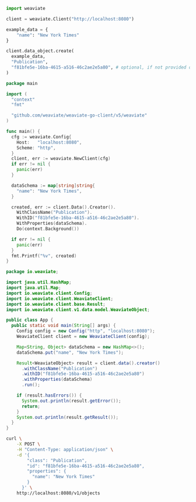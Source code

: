 
<Tabs groupId="languages">
<TabItem value="py" label="Python">

```python
import weaviate

client = weaviate.Client("http://localhost:8080")

example_data = {
    "name": "New York Times"
}

client.data_object.create(
  example_data,
  "Publication",
  "f81bfe5e-16ba-4615-a516-46c2ae2e5a80", # optional, if not provided one is going to be generated
)
```

</TabItem>
<TabItem value="go" label="Go">

```go
package main

import (
  "context"
  "fmt"

  "github.com/weaviate/weaviate-go-client/v5/weaviate"
)

func main() {
  cfg := weaviate.Config{
    Host:   "localhost:8080",
    Scheme: "http",
  }
  client, err := weaviate.NewClient(cfg)
  if err != nil {
    panic(err)
  }

  dataSchema := map[string]string{
    "name": "New York Times",
  }

  created, err := client.Data().Creator().
    WithClassName("Publication").
    WithID("f81bfe5e-16ba-4615-a516-46c2ae2e5a80").
    WithProperties(dataSchema).
    Do(context.Background())

  if err != nil {
    panic(err)
  }
  fmt.Printf("%v", created)
}
```

</TabItem>
<TabItem value="java" label="Java">

```java
package io.weaviate;

import java.util.HashMap;
import java.util.Map;
import io.weaviate.client.Config;
import io.weaviate.client.WeaviateClient;
import io.weaviate.client.base.Result;
import io.weaviate.client.v1.data.model.WeaviateObject;

public class App {
  public static void main(String[] args) {
    Config config = new Config("http", "localhost:8080");
    WeaviateClient client = new WeaviateClient(config);

    Map<String, Object> dataSchema = new HashMap<>();
    dataSchema.put("name", "New York Times");

    Result<WeaviateObject> result = client.data().creator()
      .withClassName("Publication")
      .withID("f81bfe5e-16ba-4615-a516-46c2ae2e5a80")
      .withProperties(dataSchema)
      .run();

    if (result.hasErrors()) {
      System.out.println(result.getError());
      return;
    }
    System.out.println(result.getResult());
  }
}
```

</TabItem>
<TabItem value="curl" label="Curl">

```bash
curl \
    -X POST \
    -H "Content-Type: application/json" \
    -d '{
        "class": "Publication",
        "id": "f81bfe5e-16ba-4615-a516-46c2ae2e5a80",
        "properties": {
          "name": "New York Times"
        }
      }' \
    http://localhost:8080/v1/objects
```

</TabItem>
</Tabs>
